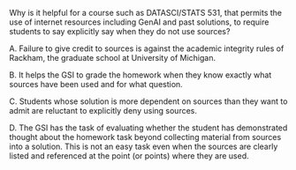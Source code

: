 
Why is it helpful for a course such as DATASCI/STATS 531, that permits the use of internet resources including GenAI and past solutions, to require students to say explicitly say when they do not use sources?

A. Failure to give credit to sources is against the academic integrity rules of Rackham, the graduate school at University of Michigan.

B. It helps the GSI to grade the homework when they know exactly what sources have been used and for what question.

C. Students whose solution is more dependent on sources than they want to admit are reluctant to explicitly deny using sources.

D. The GSI has the task of evaluating whether the student has demonstrated thought about the homework task beyond collecting material from sources into a solution. This is not an easy task even when the sources are clearly listed and referenced at the point (or points) where they are used.



